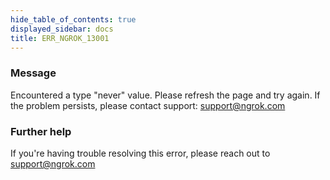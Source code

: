 ```yaml
---
hide_table_of_contents: true
displayed_sidebar: docs
title: ERR_NGROK_13001
---
```


### Message

Encountered a type "never" value. Please refresh the page and try again. If the problem persists, please contact support: support@ngrok.com

### Further help

If you're having trouble resolving this error, please reach out to [support@ngrok.com](mailto:support@ngrok.com?subject=Help%20with%20ERR_NGROK_13001)
